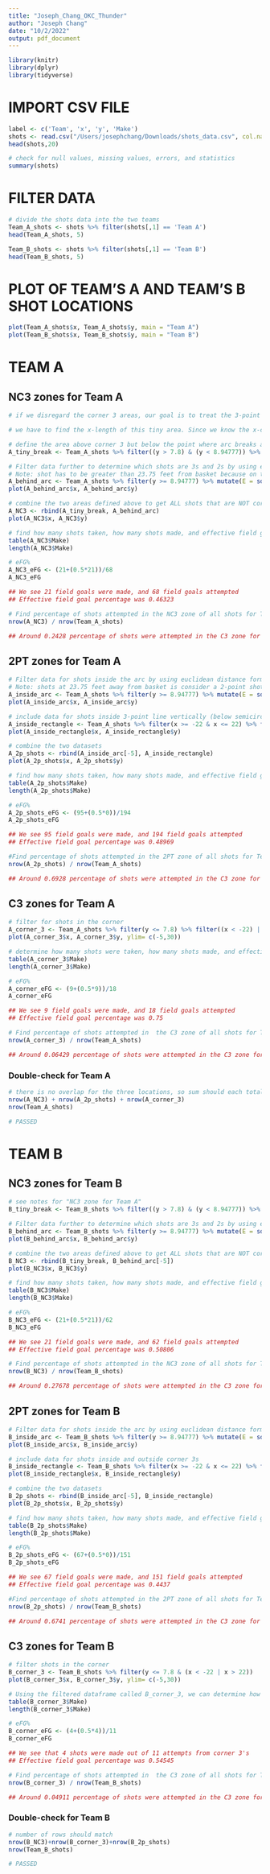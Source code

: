 ```yaml
---
title: "Joseph_Chang_OKC_Thunder"
author: "Joseph Chang"
date: "10/2/2022"
output: pdf_document
---
```


```r
library(knitr)
library(dplyr)
library(tidyverse)
```

# IMPORT CSV FILE
```r
label <- c('Team', 'x', 'y', 'Make')
shots <- read.csv("/Users/josephchang/Downloads/shots_data.csv", col.names=label)
head(shots,20)

# check for null values, missing values, errors, and statistics
summary(shots)
```

# FILTER DATA
```r
# divide the shots data into the two teams
Team_A_shots <- shots %>% filter(shots[,1] == 'Team A')
head(Team_A_shots, 5)

Team_B_shots <- shots %>% filter(shots[,1] == 'Team B')
head(Team_B_shots, 5)
```


# PLOT OF TEAM'S A AND TEAM'S B SHOT LOCATIONS
```r
plot(Team_A_shots$x, Team_A_shots$y, main = "Team A")
plot(Team_B_shots$x, Team_B_shots$y, main = "Team B")
```



# TEAM A
## NC3 zones for Team A
```r
# if we disregard the corner 3 areas, our goal is to treat the 3-point arc as a semi-circle, with 23.75 as the radius. But since there is a tiny area above the corner 3 area, we must split into two parts: the area above the corner 3 but below point where the 3-point arc breaks, and the area outside the semi-circle, or 3-point arc

# we have to find the x-length of this tiny area. Since we know the x-coordinate of when the arc breaks is 23.75 (based on the radius of 23.75 of the semicircle), and the distance from middle of court to corner 3 is 22.0, we can use Pythagorean theorem to determine the x-length of corner-3. Once calculated, the x-length is 8.94777. We then subtract that by 7.8 to get 1.1477, which is the x-length of tiny area.

# define the area above corner 3 but below the point where arc breaks as tiny_break, and only include the 3-pointers there
A_tiny_break <- Team_A_shots %>% filter((y > 7.8) & (y < 8.94777)) %>% filter(x < -22|x > 22)

# Filter data further to determine which shots are 3s and 2s by using euclidean distance formula to see if shot was behind arc.
# Note: shot has to be greater than 23.75 feet from basket because on the line is considered a 2-point shot
A_behind_arc <- Team_A_shots %>% filter(y >= 8.94777) %>% mutate(E = sqrt((x^2)+(y^2))) %>% filter(E>23.75)
plot(A_behind_arc$x, A_behind_arc$y)

# combine the two areas defined above to get ALL shots that are NOT corner 3s
A_NC3 <- rbind(A_tiny_break, A_behind_arc)
plot(A_NC3$x, A_NC3$y)
```

```r
# find how many shots taken, how many shots made, and effective field goal percentage
table(A_NC3$Make)
length(A_NC3$Make)

# eFG%
A_NC3_eFG <- (21+(0.5*21))/68
A_NC3_eFG

## We see 21 field goals were made, and 68 field goals attempted
## Effective field goal percentage was 0.46323
```

```r
# Find percentage of shots attempted in the NC3 zone of all shots for Team A
nrow(A_NC3) / nrow(Team_A_shots)

## Around 0.2428 percentage of shots were attempted in the C3 zone for Team A
```



## 2PT zones for Team A
```r
# Filter data for shots inside the arc by using euclidean distance formula
# Note: shots at 23.75 feet away from basket is consider a 2-point shot
A_inside_arc <- Team_A_shots %>% filter(y >= 8.94777) %>% mutate(E = sqrt((x^2)+(y^2))) %>% filter(E<=23.75)
plot(A_inside_arc$x, A_inside_arc$y)

# include data for shots inside 3-point line vertically (below semicircle and inside corner 3s)
A_inside_rectangle <- Team_A_shots %>% filter(x >= -22 & x <= 22) %>% filter(y < 8.94777)
plot(A_inside_rectangle$x, A_inside_rectangle$y)

# combine the two datasets
A_2p_shots <- rbind(A_inside_arc[-5], A_inside_rectangle)
plot(A_2p_shots$x, A_2p_shots$y)
```

```r
# find how many shots taken, how many shots made, and effective field goal percentage
table(A_2p_shots$Make)
length(A_2p_shots$Make)

# eFG%
A_2p_shots_eFG <- (95+(0.5*0))/194
A_2p_shots_eFG

## We see 95 field goals were made, and 194 field goals attempted
## Effective field goal percentage was 0.48969
```

```r
#Find percentage of shots attempted in the 2PT zone of all shots for Team A
nrow(A_2p_shots) / nrow(Team_A_shots)

## Around 0.6928 percentage of shots were attempted in the C3 zone for Team A
```



## C3 zones for Team A
```r
# filter for shots in the corner
A_corner_3 <- Team_A_shots %>% filter(y <= 7.8) %>% filter((x < -22) | (x > 22))
plot(A_corner_3$x, A_corner_3$y, ylim= c(-5,30))
```

```r
# determine how many shots were taken, how many shots made, and effective field goal percentage
table(A_corner_3$Make)
length(A_corner_3$Make)

# eFG%
A_corner_eFG <- (9+(0.5*9))/18
A_corner_eFG

## We see 9 field goals were made, and 18 field goals attempted
## Effective field goal percentage was 0.75
```

```r
# Find percentage of shots attempted in  the C3 zone of all shots for Team A
nrow(A_corner_3) / nrow(Team_A_shots)

## Around 0.06429 percentage of shots were attempted in the C3 zone for Team A
```



### Double-check for Team A
```r
# there is no overlap for the three locations, so sum should each total
nrow(A_NC3) + nrow(A_2p_shots) + nrow(A_corner_3)
nrow(Team_A_shots)

# PASSED
```





# TEAM B
## NC3 zones for Team B
```r
# see notes for "NC3 zone for Team A"
B_tiny_break <- Team_B_shots %>% filter((y > 7.8) & (y < 8.94777)) %>% filter(x < -22|x > 22)

# Filter data further to determine which shots are 3s and 2s by using euclidean distance formula to see if shot was behind arc
B_behind_arc <- Team_B_shots %>% filter(y >= 8.94777) %>% mutate(E = sqrt((x^2)+(y^2))) %>% filter(E>23.75)
plot(B_behind_arc$x, B_behind_arc$y)

# combine the two areas defined above to get ALL shots that are NOT corner 3s
B_NC3 <- rbind(B_tiny_break, B_behind_arc[-5])
plot(B_NC3$x, B_NC3$y)
```


```r
# find how many shots taken, how many shots made, and effective field goal percentage
table(B_NC3$Make)
length(B_NC3$Make)

# eFG%
B_NC3_eFG <- (21+(0.5*21))/62
B_NC3_eFG

## We see 21 field goals were made, and 62 field goals attempted
## Effective field goal percentage was 0.50806
```

```r
# Find percentage of shots attempted in the NC3 zone of all shots for Team A
nrow(B_NC3) / nrow(Team_B_shots)

## Around 0.27678 percentage of shots were attempted in the C3 zone for Team A
```



## 2PT zones for Team B
```r
# Filter data for shots inside the arc by using euclidean distance formula
B_inside_arc <- Team_B_shots %>% filter(y >= 8.94777) %>% mutate(E = sqrt((x^2)+(y^2))) %>% filter(E<=23.75)
plot(B_inside_arc$x, B_inside_arc$y)

# include data for shots inside and outside corner 3s
B_inside_rectangle <- Team_B_shots %>% filter(x >= -22 & x <= 22) %>% filter(y < 8.94777)
plot(B_inside_rectangle$x, B_inside_rectangle$y)

# combine the two datasets
B_2p_shots <- rbind(B_inside_arc[-5], B_inside_rectangle)
plot(B_2p_shots$x, B_2p_shots$y)
```

```r
# find how many shots taken, how many shots made, and effective field goal percentage
table(B_2p_shots$Make)
length(B_2p_shots$Make)

# eFG%
B_2p_shots_eFG <- (67+(0.5*0))/151
B_2p_shots_eFG

## We see 67 field goals were made, and 151 field goals attempted
## Effective field goal percentage was 0.4437
```

```r
#Find percentage of shots attempted in the 2PT zone of all shots for Team A
nrow(B_2p_shots) / nrow(Team_B_shots)

## Around 0.6741 percentage of shots were attempted in the C3 zone for Team A
```



## C3 zones for Team B
```r
# filter shots in the corner
B_corner_3 <- Team_B_shots %>% filter(y <= 7.8 & (x < -22 | x > 22))
plot(B_corner_3$x, B_corner_3$y, ylim= c(-5,30))
```

```r
# Using the filtered dataframe called B_corner_3, we can determine how many shots were taken, how many shots made, and effective field goal percentage
table(B_corner_3$Make)
length(B_corner_3$Make)

# eFG%
B_corner_eFG <- (4+(0.5*4))/11
B_corner_eFG

## We see that 4 shots were made out of 11 attempts from corner 3's
## Effective field goal percentage was 0.54545
```

```r
# Find percentage of shots attempted in  the C3 zone of all shots for Team B
nrow(B_corner_3) / nrow(Team_B_shots)

## Around 0.04911 percentage of shots were attempted in the C3 zone for Team B
```



### Double-check for Team B
```r
# number of rows should match
nrow(B_NC3)+nrow(B_corner_3)+nrow(B_2p_shots)
nrow(Team_B_shots)

# PASSED
```

